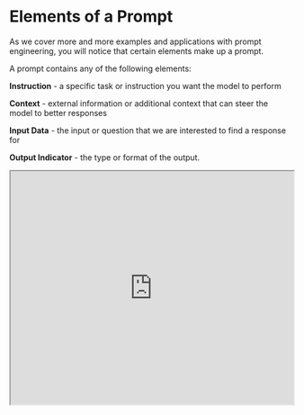 # Elements of a Prompt


As we cover more and more examples and applications with prompt engineering, you will notice that certain elements make up a prompt. 

A prompt contains any of the following elements:

**Instruction** - a specific task or instruction you want the model to perform

**Context** - external information or additional context that can steer the model to better responses

**Input Data** - the input or question that we are interested to find a response for

**Output Indicator** - the type or format of the output.

<iframe width="100%"
  height="415px"
  src="https://www.youtube.com/embed/kgBZhJnh-vk?si=-a-KvhmXFJMtAuCB" allow="accelerometer; autoplay; clipboard-write; encrypted-media; gyroscope; picture-in-picture"
  allowFullScreen
  />

To demonstrate the prompt elements better, here is a simple prompt that aims to perform a text classification task:

*Prompt*
```
Classify the text into neutral, negative, or positive

Text: I think the food was okay.

Sentiment:
```

In the prompt example above, the instruction correspond to the classification task, "Classify the text into neutral, negative, or positive". The input data corresponds to the "I think the food was okay.' part, and the output indicator used is "Sentiment:". Note that this basic example doesn't use context but this can also be provided as part of the prompt. For instance, the context for this text classification prompt can be additional examples provided as part of the prompt to help the model better understand the task and steer the type of outputs that you expect.


You do not need all the four elements for a prompt and the format depends on the task at hand. We will touch on more concrete examples in upcoming guides.

<Callout type= "info" emoji="🎓">
Learn more about advanced prompting methods in our new AI courses. [Join now!](https://dair-ai.thinkific.com/)

Use code PROMPTING20 to get an extra 20% off.
</Callout>

